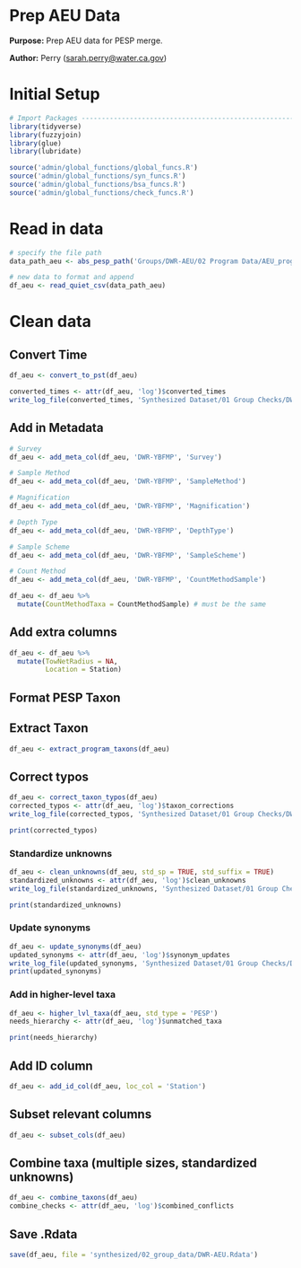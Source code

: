# Prep AEU Data

**Purpose:** Prep AEU data for PESP merge.

**Author:** Perry ([sarah.perry\@water.ca.gov](mailto:sarah.perry@water.ca.gov){.email})

# Initial Setup
```r
# Import Packages ---------------------------------------------------------
library(tidyverse)
library(fuzzyjoin)
library(glue)
library(lubridate)

source('admin/global_functions/global_funcs.R')
source('admin/global_functions/syn_funcs.R')
source('admin/global_functions/bsa_funcs.R')
source('admin/global_functions/check_funcs.R')
```

# Read in data
```r
# specify the file path
data_path_aeu <- abs_pesp_path('Groups/DWR-AEU/02 Program Data/AEU_program_draft.csv')

# new data to format and append
df_aeu <- read_quiet_csv(data_path_aeu)
```

# Clean data

## Convert Time
```r
df_aeu <- convert_to_pst(df_aeu)

converted_times <- attr(df_aeu, 'log')$converted_times
write_log_file(converted_times, 'Synthesized Dataset/01 Group Checks/DWR-AEU/tables/AEU_converted_times.csv')
```

## Add in Metadata
```r
# Survey
df_aeu <- add_meta_col(df_aeu, 'DWR-YBFMP', 'Survey')

# Sample Method
df_aeu <- add_meta_col(df_aeu, 'DWR-YBFMP', 'SampleMethod')

# Magnification
df_aeu <- add_meta_col(df_aeu, 'DWR-YBFMP', 'Magnification')

# Depth Type
df_aeu <- add_meta_col(df_aeu, 'DWR-YBFMP', 'DepthType')

# Sample Scheme
df_aeu <- add_meta_col(df_aeu, 'DWR-YBFMP', 'SampleScheme')

# Count Method
df_aeu <- add_meta_col(df_aeu, 'DWR-YBFMP', 'CountMethodSample')

df_aeu <- df_aeu %>%
  mutate(CountMethodTaxa = CountMethodSample) # must be the same
```

## Add extra columns
```r
df_aeu <- df_aeu %>% 
  mutate(TowNetRadius = NA,
         Location = Station)
```

## Format PESP Taxon
## Extract Taxon
```r
df_aeu <- extract_program_taxons(df_aeu)
```

## Correct typos
```r
df_aeu <- correct_taxon_typos(df_aeu)
corrected_typos <- attr(df_aeu, 'log')$taxon_corrections
write_log_file(corrected_typos, 'Synthesized Dataset/01 Group Checks/DWR-AEU/tables/AEU_corrected_typos.csv')

print(corrected_typos)
```

### Standardize unknowns
```r
df_aeu <- clean_unknowns(df_aeu, std_sp = TRUE, std_suffix = TRUE)
standardized_unknowns <- attr(df_aeu, 'log')$clean_unknowns
write_log_file(standardized_unknowns, 'Synthesized Dataset/01 Group Checks/DWR-AEU/tables/AEU_standardized_unknowns.csv')

print(standardized_unknowns)
```

### Update synonyms
```r
df_aeu <- update_synonyms(df_aeu)
updated_synonyms <- attr(df_aeu, 'log')$synonym_updates
write_log_file(updated_synonyms, 'Synthesized Dataset/01 Group Checks/DWR-AEU/tables/AEU_updated_synonyms.csv')
print(updated_synonyms)
```

### Add in higher-level taxa
```r
df_aeu <- higher_lvl_taxa(df_aeu, std_type = 'PESP')
needs_hierarchy <- attr(df_aeu, 'log')$unmatched_taxa

print(needs_hierarchy)
```

## Add ID column
```r
df_aeu <- add_id_col(df_aeu, loc_col = 'Station')
```

## Subset relevant columns
```r
df_aeu <- subset_cols(df_aeu)
```

## Combine taxa (multiple sizes, standardized unknowns)
```r
df_aeu <- combine_taxons(df_aeu)
combine_checks <- attr(df_aeu, 'log')$combined_conflicts
```

## Save .Rdata
```r
save(df_aeu, file = 'synthesized/02_group_data/DWR-AEU.Rdata')
```
